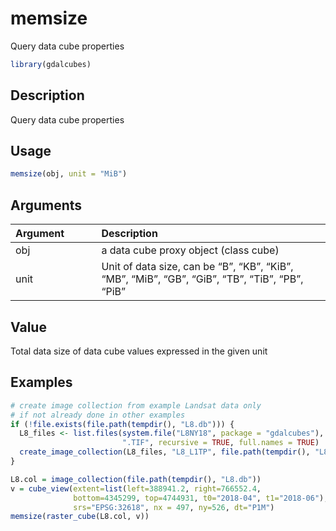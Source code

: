 # memsize

Query data cube properties



```r
library(gdalcubes)
```

## Description

Query data cube properties


## Usage


```r
memsize(obj, unit = "MiB")

```


## Arguments

| Argument    | Description                       |
|:------------|:----------------------------------|
| obj | a data cube proxy object (class cube) |
| unit | Unit of data size, can be "B", "KB", "KiB", "MB", "MiB", "GB", "GiB", "TB", "TiB", "PB", "PiB" |


## Value

Total data size of data cube values expressed in the given unit


## Examples


```r
# create image collection from example Landsat data only 
# if not already done in other examples
if (!file.exists(file.path(tempdir(), "L8.db"))) {
  L8_files <- list.files(system.file("L8NY18", package = "gdalcubes"),
                         ".TIF", recursive = TRUE, full.names = TRUE)
  create_image_collection(L8_files, "L8_L1TP", file.path(tempdir(), "L8.db"), quiet = TRUE) 
}

L8.col = image_collection(file.path(tempdir(), "L8.db"))
v = cube_view(extent=list(left=388941.2, right=766552.4, 
              bottom=4345299, top=4744931, t0="2018-04", t1="2018-06"),
              srs="EPSG:32618", nx = 497, ny=526, dt="P1M")
memsize(raster_cube(L8.col, v))
```


